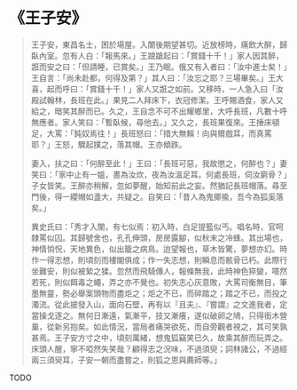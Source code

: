 # 《王子安》

> 王子安，東昌名士，困於場屋。入闈後期望甚切。近放榜時，痛飲大醉，歸臥內室。忽有人白：「報馬來。」王踉蹌起曰：「賞錢十千！」家人因其醉，誑而安之曰：「但請睡，已賞矣。」王乃眠。俄又有入者曰：「汝中進士矣！」王自言：「尚未赴都，何得及第？」其人曰：「汝忘之耶？三場畢矣。」王大喜，起而呼曰：「賞錢十千！」家人又誑之如前。又移時，一人急入曰「汝殿試翰林，長班在此。」果見二人拜床下，衣冠修潔。王呼賜酒食，家人又給之，暗笑其醉而已。久之，王自念不可不出耀鄉里，大呼長班，凡數十呼無應者。家人笑曰：「暫臥候，尋他去。」又久之，長班果復來。王捶床頓足，大罵：「鈍奴焉往！」長班怒曰：「措大無賴！向與爾戲耳，而真罵耶？」王怒，驟起撲之，落其帽。王亦傾跌。
>
> 妻入，扶之曰：「何醉至此！」王曰：「長班可惡，我故懲之，何醉也？」妻笑曰：「家中止有一媼，晝為汝炊，夜為汝溫足耳。何處長班，伺汝窮骨？」子女皆笑。王醉亦稍解，忽如夢醒，始知前此之妄。然猶記長班帽落。尋至門後，得一纓帽如盞大，共疑之。自笑曰：「昔人為鬼揶揄，吾今為狐奚落矣。」
>
> 異史氏曰：「秀才入闈，有七似焉：初入時，白足提籃似丐。唱名時，官呵隸罵似囚。其歸號舍也，孔孔伸頭，房房露腳，似秋末之冷蜂。其出場也，神情惝怳，天地異色，似出籠之病鳥。迨望報也，草木皆驚，夢想亦幻。時作一得志想，則頃刻而樓閣俱成；作一失志想，則瞬息而骸骨已朽。此際行坐難安，則似被縶之猱。忽然而飛騎傳人，報條無我，此時神色猝變，嗒然若死，則似餌毒之蠅，弄之亦不覺也。初失志心灰意敗，大罵司衡無目，筆墨無靈，勢必舉案頭物而盡炬之；炬之不已，而碎踏之；踏之不已，而投之濁流。從此披發入山，面向石壁，再有以『且夫』、『嘗謂』之文進我者，定當操戈逐之。無何日漸遠，氣漸平，技又漸癢，遂似破卵之鳩，只得銜木營巢，從新另抱矣。如此情況，當局者痛哭欲死，而自旁觀者視之，其可笑孰甚焉。王子安方寸之中，頃刻萬緒，想鬼狐竊笑已久，故乘其醉而玩弄之。床頭人醒，寧不啞然失笑哉？顧得志之況味，不過須臾；詞林諸公，不過經兩三須臾耳，子安一朝而盡嘗之，則狐之恩與薦師等。」

TODO
